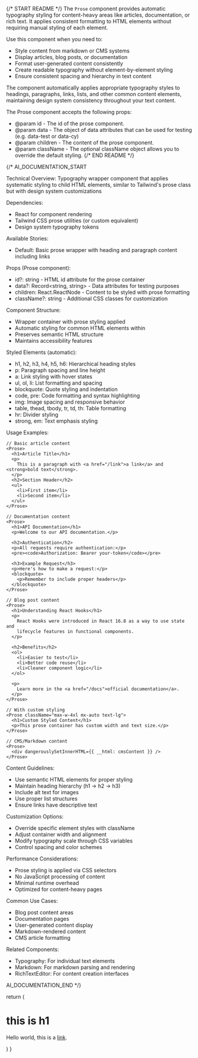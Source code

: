 
{/* START README */}
The `Prose` component provides automatic typography styling for content-heavy areas like articles, documentation, or rich text. It applies consistent formatting to HTML elements without requiring manual styling of each element.

Use this component when you need to:

- Style content from markdown or CMS systems
- Display articles, blog posts, or documentation
- Format user-generated content consistently
- Create readable typography without element-by-element styling
- Ensure consistent spacing and hierarchy in text content

The component automatically applies appropriate typography styles to headings, paragraphs, links, lists, and other common content elements, maintaining design system consistency throughout your text content.

The Prose component accepts the following props:

- @param id - The id of the prose component.
- @param data - The object of data attributes that can be used for testing (e.g. data-test or data-cy)
- @param children - The content of the prose component.
- @param className - The optional className object allows you to override the default styling.
  {/* END README */}

{/*
AI_DOCUMENTATION_START

Technical Overview: Typography wrapper component that applies systematic styling to child HTML elements, similar to Tailwind's prose class but with design system customizations

Dependencies:

- React for component rendering
- Tailwind CSS prose utilities (or custom equivalent)
- Design system typography tokens

Available Stories:

- Default: Basic prose wrapper with heading and paragraph content including links

Props (Prose component):

- id?: string - HTML id attribute for the prose container
- data?: Record<string, string> - Data attributes for testing purposes
- children: React.ReactNode - Content to be styled with prose formatting
- className?: string - Additional CSS classes for customization

Component Structure:

- Wrapper container with prose styling applied
- Automatic styling for common HTML elements within
- Preserves semantic HTML structure
- Maintains accessibility features

Styled Elements (automatic):

- h1, h2, h3, h4, h5, h6: Hierarchical heading styles
- p: Paragraph spacing and line height
- a: Link styling with hover states
- ul, ol, li: List formatting and spacing
- blockquote: Quote styling and indentation
- code, pre: Code formatting and syntax highlighting
- img: Image spacing and responsive behavior
- table, thead, tbody, tr, td, th: Table formatting
- hr: Divider styling
- strong, em: Text emphasis styling

Usage Examples:

```tsx
// Basic article content
<Prose>
  <h1>Article Title</h1>
  <p>
    This is a paragraph with <a href="/link">a link</a> and <strong>bold text</strong>.
  </p>
  <h2>Section Header</h2>
  <ul>
    <li>First item</li>
    <li>Second item</li>
  </ul>
</Prose>

// Documentation content
<Prose>
  <h1>API Documentation</h1>
  <p>Welcome to our API documentation.</p>

  <h2>Authentication</h2>
  <p>All requests require authentication:</p>
  <pre><code>Authorization: Bearer your-token</code></pre>

  <h3>Example Request</h3>
  <p>Here's how to make a request:</p>
  <blockquote>
    <p>Remember to include proper headers</p>
  </blockquote>
</Prose>

// Blog post content
<Prose>
  <h1>Understanding React Hooks</h1>
  <p>
    React Hooks were introduced in React 16.8 as a way to use state and
    lifecycle features in functional components.
  </p>

  <h2>Benefits</h2>
  <ol>
    <li>Easier to test</li>
    <li>Better code reuse</li>
    <li>Cleaner component logic</li>
  </ol>

  <p>
    Learn more in the <a href="/docs">official documentation</a>.
  </p>
</Prose>

// With custom styling
<Prose className="max-w-4xl mx-auto text-lg">
  <h1>Custom Styled Content</h1>
  <p>This prose container has custom width and text size.</p>
</Prose>

// CMS/Markdown content
<Prose>
  <div dangerouslySetInnerHTML={{ __html: cmsContent }} />
</Prose>
```

Content Guidelines:

- Use semantic HTML elements for proper styling
- Maintain heading hierarchy (h1 → h2 → h3)
- Include alt text for images
- Use proper list structures
- Ensure links have descriptive text

Customization Options:

- Override specific element styles with className
- Adjust container width and alignment
- Modify typography scale through CSS variables
- Control spacing and color schemes

Performance Considerations:

- Prose styling is applied via CSS selectors
- No JavaScript processing of content
- Minimal runtime overhead
- Optimized for content-heavy pages

Common Use Cases:

- Blog post content areas
- Documentation pages
- User-generated content display
- Markdown-rendered content
- CMS article formatting

Related Components:

- Typography: For individual text elements
- Markdown: For markdown parsing and rendering
- RichTextEditor: For content creation interfaces

AI_DOCUMENTATION_END
*/}

  return (
    <Prose>
      <h1>this is h1</h1>
      <p>
        Hello world, this is a <a href="/?story=prose--default">link</a>.
      </p>
    </Prose>
  )
}
